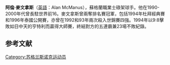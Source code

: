 {{noteTA
|G1=Snooker
}}
{{Infobox snooker player
| name         = 麥文拿斯<br>Alan McManus
|image        = Alan McManus at Snooker German Masters (Martin Rulsch) 2014-01-30 04.jpg
|caption      = Alan McManus at the [[2014_German_Masters|2014 German Masters]]
|birth_date         = {{birth date and age|1971|1|21|df=y}}
|birth_place   =
| Sport country = {{SCO}}
| Nickname     = Angles
| Professional = 1990–
| High ranking = 6 (4 years)
| Prize money  = [[£|£]]2,376,509<ref name="prizemoney">{{cite web|title=Prize Money - All-time, Professional|url=http://www.cuetracker.net/pages/prizeMoney.php?alltime&status=p|publisher=CueTracker - Snooker Database|accessdate=1 May 2014|deadurl=yes|archiveurl=https://web.archive.org/web/20141019012038/http://www.cuetracker.net/pages/prizeMoney.php?alltime&status=p|archivedate=2014-10-19}}</ref>
| High break   = 143 <small>(1994年世錦賽)</small>
| Century break = 184<ref name="centurybreaks">{{cite web|title=Centuries|url=http://www.prosnookerblog.com/centuries/|publisher=Pro Snooker Blog|accessdate=18 May 2014|archive-date=2019-06-18|archive-url=https://web.archive.org/web/20190618022226/http://www.prosnookerblog.com/centuries/|dead-url=yes}}</ref>
| Ranking wins = 2
| Other wins   = 2
| World champ  =
}}
'''阿倫·麥文拿斯'''（[[英語|英語]]：Alan McManus）{{BD|1971年|1月21日}}，蘇格蘭職業士碌架球手。他在1990-2000年代曾長駐世界前16。麥文拿斯曾兩奪排名賽冠軍，包括1994年杜拜經典賽和1996年泰國公開賽，亦曾在1992和93年兩次殺入世錦賽四強。1994年以9:8擊敗如日中天的亨特利而贏得大師賽，終結對方的五連霸兼23場不敗紀錄。

==参考文献==
{{reflist}}

[[Category:苏格兰斯诺克运动员|Category:苏格兰斯诺克运动员]]